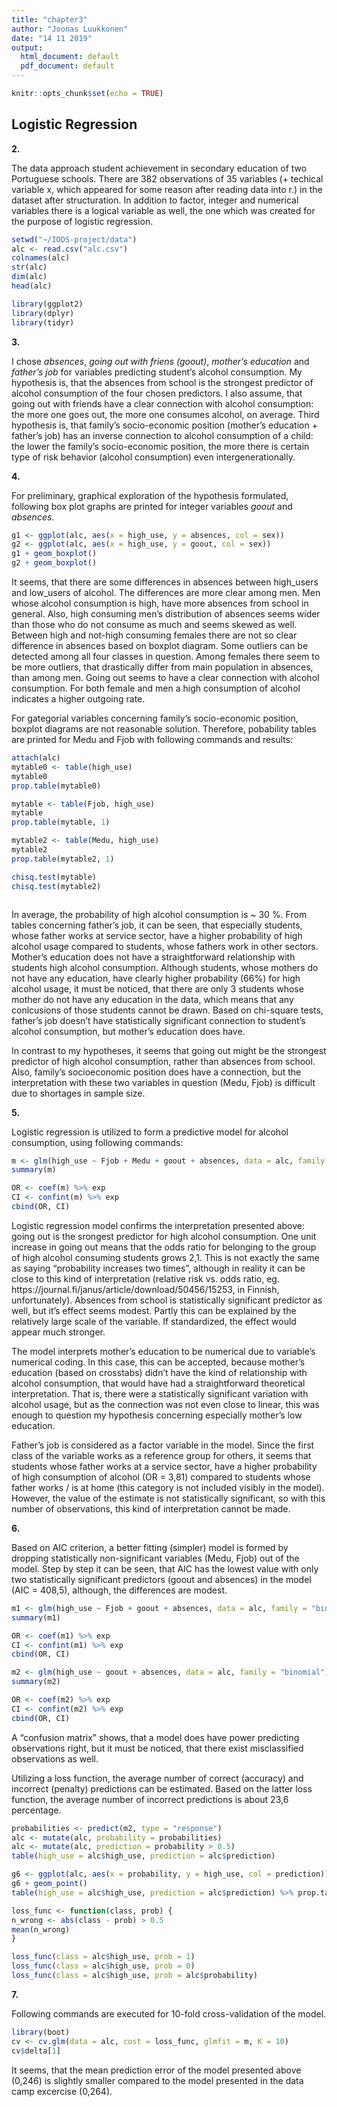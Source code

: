 ```yaml
---
title: "chapter3"
author: "Joonas Luukkonen"
date: "14 11 2019"
output:
  html_document: default
  pdf_document: default
---
```


```r
knitr::opts_chunk$set(echo = TRUE)
```

## Logistic Regression

**2.**

The data approach student achievement in secondary education of two Portuguese schools. There are 382 observations of 35  variables (+ techical variable x, which appeared for some reason after reading data into r.) in the dataset after structuration. In addition to factor, integer and numerical variables there is a logical variable as well, the one which was created for the purpose of logistic regression.

``` r
setwd("~/IODS-project/data")
alc <- read.csv("alc.csv")
colnames(alc)
str(alc)
dim(alc)
head(alc)

library(ggplot2)
library(dplyr)
library(tidyr)
```

**3.**

I chose *absences*, *going out with friens (goout)*, *mother's education* and *father's job* for variables predicting student's alcohol consumption.
My hypothesis is, that the  absences from school is the strongest predictor of alcohol consumption of the four chosen predictors. I also assume, that going out with friends have a clear connection with alcohol consumption: the more one goes out, the more one consumes alcohol, on average. Third hypothesis is, that family's socio-economic position (mother's education + father's job) has an inverse connection to alcohol consumption of a child: the lower the family's socio-economic position, the more there is certain type of risk behavior (alcohol consumption) even intergenerationally.


**4.** 

For preliminary, graphical exploration of the hypothesis formulated, following box plot graphs are printed for integer variables *goout* and *absences*.

```r
g1 <- ggplot(alc, aes(x = high_use, y = absences, col = sex))
g2 <- ggplot(alc, aes(x = high_use, y = goout, col = sex))
g1 + geom_boxplot()
g2 + geom_boxplot()
```

It seems, that there are some differences in absences between high_users and low_users of alcohol. The differences are more clear among men. Men whose alcohol consumption is high, have more absences from school in general. Also, high consuming men's distribution of absences seems wider than those who do not consume as much and seems skewed as well. Between high and not-high consuming females there are not so clear difference in absences based on boxplot diagram. Some outliers can be detected among all four classes in question. Among females there seem to be more outliers, that drastically differ from main population in absences, than among men. Going out seems to have a clear connection with alcohol consumption. For both female and men a high consumption of alcohol indicates a higher outgoing rate.

For gategorial variables concerning family's socio-economic position, boxplot diagrams are not reasonable solution. Therefore, pobability tables are printed for Medu and Fjob with following commands and results:

```r
attach(alc)
mytable0 <- table(high_use)
mytable0
prop.table(mytable0)

mytable <- table(Fjob, high_use)
mytable
prop.table(mytable, 1)

mytable2 <- table(Medu, high_use)
mytable2
prop.table(mytable2, 1)

chisq.test(mytable)
chisq.test(mytable2)
```

```r

```


In average, the probability of high alcohol consumption is ~ 30 %. From tables concerning father's job, it can be seen, that especially students, whose father works at service sector, have a higher probability of high alcohol usage compared to students, whose fathers work in other sectors. Mother's education does not have a straightforward relationship with students high alcohol consumption. Although students, whose mothers do not have any education, have clearly higher probability (66%) for high alcohol usage, it must be noticed, that there are only 3 students whose mother do not have any education in the data, which means that any conlcusions of those students cannot be drawn. Based on chi-square tests, father's job doesn't have statistically significant connection to student's alcohol consumption, but mother's education does have.

In contrast to my hypotheses, it seems that going out might be the strongest predictor of high alcohol consumption, rather than absences from school. Also, family's socioeconomic position does have a connection, but the interpretation with these two variables in question (Medu, Fjob) is difficult due to shortages in sample size.

**5.**

Logistic regression is utilized to form a predictive model for alcohol consumption, using following commands:

```r
m <- glm(high_use ~ Fjob + Medu + goout + absences, data = alc, family = "binomial")
summary(m)

OR <- coef(m) %>% exp
CI <- confint(m) %>% exp
cbind(OR, CI)
```


Logistic regression model confirms the interpretation presented above: going out is the srongest predictor for high alcohol consumption. One unit increase in going out means that the odds ratio for belonging to the group of high alcohol consuming students grows 2,1. This is not exactly the same as saying "probability increases two times", although in reality it can be close to this kind of interpretation (relative risk vs. odds ratio, eg. https://journal.fi/janus/article/download/50456/15253, in Finnish, unfortunately). Absences from school is statistically significant predictor as well, but it's effect seems modest. Partly this can be explained by the relatively large scale of the variable. If standardized, the effect would appear much stronger.

The model interprets mother's education to be numerical due to variable's numerical coding. In this case, this can be accepted, because mother's education (based on crosstabs) didn't have the kind of relationship with alcohol consumption, that would have had a straightforward theoretical interpretation. That is, there were a statistically significant variation with alcohol usage, but as the connection was not even close to linear, this was enough to question my hypothesis concerning especially mother's low education.

Father's job is considered as a factor variable in the model. Since the first class of the variable works as a reference group for others, it seems that students whose father works at a service sector, have a higher probability of high consumption of alcohol (OR = 3,81) compared to students whose father works / is at home (this category is not included visibly in the model). However, the value of the estimate is not statistically significant, so with this number of observations, this kind of interpretation cannot be made.

**6.**

Based on AIC criterion, a better fitting (simpler) model is formed by dropping statistically non-significant variables (Medu, Fjob) out of the model. Step by step it can be seen, that AIC has the lowest value with only two statistically significant predictors (goout and absences) in the model (AIC = 408,5), although, the differences are modest.


``` r
m1 <- glm(high_use ~ Fjob + goout + absences, data = alc, family = "binomial")
summary(m1)

OR <- coef(m1) %>% exp
CI <- confint(m1) %>% exp
cbind(OR, CI)

m2 <- glm(high_use ~ goout + absences, data = alc, family = "binomial")
summary(m2)

OR <- coef(m2) %>% exp
CI <- confint(m2) %>% exp
cbind(OR, CI)
```


A "confusion matrix" shows, that a model does have power predicting observations right, but it must be noticed, that there exist misclassified observations as well.

Utilizing a loss function, the average number of correct (accuracy) and incorrect (penalty) predictions can be estimated. Based on the latter loss function, the average number of incorrect predictions is about 23,6 percentage.


```r
probabilities <- predict(m2, type = "response")
alc <- mutate(alc, probability = probabilities)
alc <- mutate(alc, prediction = probability > 0.5)
table(high_use = alc$high_use, prediction = alc$prediction)

g6 <- ggplot(alc, aes(x = probability, y = high_use, col = prediction))
g6 + geom_point()
table(high_use = alc$high_use, prediction = alc$prediction) %>% prop.table %>% addmargins

loss_func <- function(class, prob) {
n_wrong <- abs(class - prob) > 0.5
mean(n_wrong)
}

loss_func(class = alc$high_use, prob = 1)
loss_func(class = alc$high_use, prob = 0)
loss_func(class = alc$high_use, prob = alc$probability)

```


**7.** 

Following commands are executed for 10-fold cross-validation of the model.

```r
library(boot)
cv <- cv.glm(data = alc, cost = loss_func, glmfit = m, K = 10)
cv$delta[1]
```

It seems, that the mean prediction error of the model presented above (0,246) is slightly smaller compared to the model presented in the data camp excercise (0,264).

